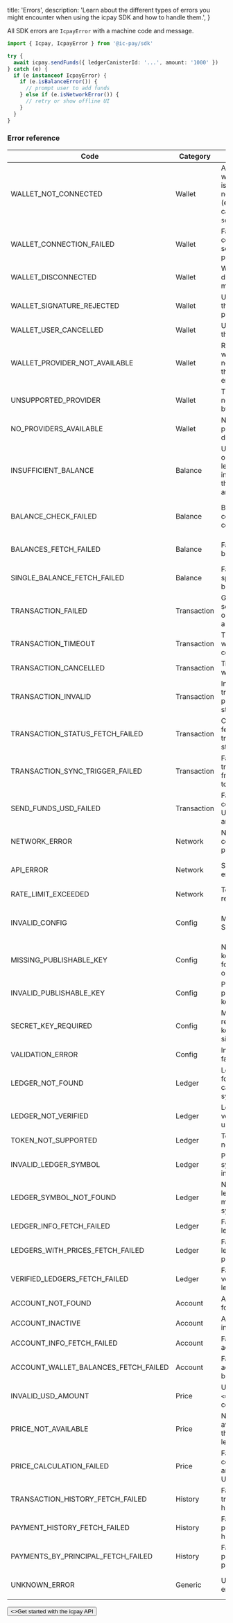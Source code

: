   title: 'Errors',
  description:
    'Learn about the different types of errors you might encounter when using the icpay SDK and how to handle them.',
}


All SDK errors are `IcpayError` with a machine code and message.

```ts
import { Icpay, IcpayError } from '@ic-pay/sdk'

try {
  await icpay.sendFunds({ ledgerCanisterId: '...', amount: '1000' })
} catch (e) {
  if (e instanceof IcpayError) {
    if (e.isBalanceError()) {
      // prompt user to add funds
    } else if (e.isNetworkError()) {
      // retry or show offline UI
    }
  }
}
```

### Error reference

| Code | Category | Description | What to do |
|---|---|---|---|
| WALLET_NOT_CONNECTED | Wallet | A wallet/principal is required but not connected (e.g., before calling `sendFunds`). | Ask the user to connect their wallet; provide an `actorProvider` and `connectedWallet`.
| WALLET_CONNECTION_FAILED | Wallet | Failed to connect to the selected wallet provider. | Offer retry or let the user pick another provider.
| WALLET_DISCONNECTED | Wallet | Wallet was disconnected mid-flow. | Reconnect and restart the action.
| WALLET_SIGNATURE_REJECTED | Wallet | User rejected the signature prompt. | Treat as user cancel; allow retry.
| WALLET_USER_CANCELLED | Wallet | User cancelled the operation. | Do not show as an error; allow retry.
| WALLET_PROVIDER_NOT_AVAILABLE | Wallet | Requested wallet provider not available in the environment. | Hide/disable unavailable providers; suggest alternatives.
| UNSUPPORTED_PROVIDER | Wallet | The provider is not supported by the SDK. | Use a supported provider.
| NO_PROVIDERS_AVAILABLE | Wallet | No wallet providers detected. | Prompt user to install/enable a wallet.
| INSUFFICIENT_BALANCE | Balance | User balance on selected ledger is insufficient for the amount/fee. | Ask user to add funds or pick smaller amount.
| BALANCE_CHECK_FAILED | Balance | Balance fetch could not complete. | Retry; ensure wallet principal and ledger canister ID are correct.
| BALANCES_FETCH_FAILED | Balance | Failed to get all balances. | Retry or fetch single-ledger balance as a fallback.
| SINGLE_BALANCE_FETCH_FAILED | Balance | Failed to get a specific ledger balance. | Retry; verify ledger canister ID and connection.
| TRANSACTION_FAILED | Transaction | Generic failure sending funds or completing a step. | Show message and allow retry; log `details`.
| TRANSACTION_TIMEOUT | Transaction | Timed out waiting for confirmation. | Show pending state and continue polling or allow retry.
| TRANSACTION_CANCELLED | Transaction | Transaction was cancelled. | Treat similar to user-cancel.
| TRANSACTION_INVALID | Transaction | Invalid transaction parameters or state. | Validate inputs; correct configuration or amount.
| TRANSACTION_STATUS_FETCH_FAILED | Transaction | Could not fetch transaction status. | Retry with backoff; ensure canister/network is reachable.
| TRANSACTION_SYNC_TRIGGER_FAILED | Transaction | Failed to trigger a sync from canister to API DB. | Retry later; the background sync may still complete.
| SEND_FUNDS_USD_FAILED | Transaction | Failed when converting USD to token and sending. | Check price availability and retry.
| NETWORK_ERROR | Network | Network connectivity problem. | Retry with backoff; show offline UI.
| API_ERROR | Network | Server-side error from API. | Retry; if persistent, contact support and log `details`.
| RATE_LIMIT_EXCEEDED | Network | Too many requests. | Back off and retry after delay.
| INVALID_CONFIG | Config | Misconfigured SDK options. | Fix config (e.g., missing actor provider for send calls).
| MISSING_PUBLISHABLE_KEY | Config | No publishable key provided for public operations. | Provide publishable key.
| INVALID_PUBLISHABLE_KEY | Config | Provided publishable key is invalid. | Verify and replace key.
| SECRET_KEY_REQUIRED | Config | Method requires secret key (server-side). | Move call to server and provide `secretKey`.
| VALIDATION_ERROR | Config | Input validation failed. | Correct parameters and retry.
| LEDGER_NOT_FOUND | Ledger | Ledger not found (by canister ID or symbol). | Verify canister ID/symbol; use `getVerifiedLedgers()`.
| LEDGER_NOT_VERIFIED | Ledger | Ledger is not verified for usage. | Choose a verified ledger.
| TOKEN_NOT_SUPPORTED | Ledger | Token/ledger not supported. | Use a supported ledger.
| INVALID_LEDGER_SYMBOL | Ledger | Provided symbol is invalid. | Use a non-empty valid symbol.
| LEDGER_SYMBOL_NOT_FOUND | Ledger | No verified ledger matches the symbol. | Inspect verified ledgers or correct symbol.
| LEDGER_INFO_FETCH_FAILED | Ledger | Failed to fetch ledger info. | Retry; verify canister ID.
| LEDGERS_WITH_PRICES_FETCH_FAILED | Ledger | Failed to fetch ledgers with price data. | Retry later.
| VERIFIED_LEDGERS_FETCH_FAILED | Ledger | Failed to fetch verified ledgers. | Retry later.
| ACCOUNT_NOT_FOUND | Account | Account not found. | Check account context/keys.
| ACCOUNT_INACTIVE | Account | Account is inactive. | Reactivate or contact support.
| ACCOUNT_INFO_FETCH_FAILED | Account | Failed to fetch account info. | Retry; verify keys.
| ACCOUNT_WALLET_BALANCES_FETCH_FAILED | Account | Failed to fetch account wallet balances. | Retry later.
| INVALID_USD_AMOUNT | Price | USD amount `<=` 0 for conversion. | Provide a positive amount.
| PRICE_NOT_AVAILABLE | Price | No price available for the selected ledger. | Pick a priced ledger or try later.
| PRICE_CALCULATION_FAILED | Price | Failed to compute token amount from USD. | Retry; verify price availability.
| TRANSACTION_HISTORY_FETCH_FAILED | History | Failed to fetch transactions history. | Retry; verify filters.
| PAYMENT_HISTORY_FETCH_FAILED | History | Failed to fetch payment history. | Retry; verify filters.
| PAYMENTS_BY_PRINCIPAL_FETCH_FAILED | History | Failed to fetch payments by principal. | Retry; verify principal and filters.
| UNKNOWN_ERROR | Generic | Unclassified error. | Show generic message; log `details` for diagnosis.


<div className="not-prose">
  <Button href="/quickstart" variant="text" arrow="right">
    <>Get started with the icpay API</>
  </Button>
</div>

